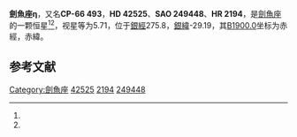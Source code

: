 {{Starbox begin
| name = 劍魚座η
}}
{{Starbox observe
| epoch = [[J2000.0|J2000.0]]
| constell = [[劍魚座|劍魚座]]<ref name=SIMBAD>{{cite web
 | url=http://simbad.u-strasbg.fr/simbad/sim-id?Ident=HR+2194
 | title =Pulsating variable Star
 | publisher=Centre de Données astronomiques de Strasbourg
 | work=SIMBAD
 | accessdate=2012-07-13}}</ref><ref name=DATA>{{cite web
 | url=http://vizier.u-strasbg.fr/viz-bin/VizieR-5?-out.add=.&-source=5050&-corr=PK=HR&-out.max=9999&HR=2194
 | title=VizieR Detailed Page
 | accessdate=2012-07-13
 | archive-date=2016-03-05
 | archive-url=https://web.archive.org/web/20160305004942/http://vizier.u-strasbg.fr/viz-bin/VizieR-5?-out.add=.&-source=5050&-corr=PK=HR&-out.max=9999&HR=2194
 | dead-url=no
 }}</ref>
| 星官 = 
| ra = {{RA|6|6|9.4}}<ref name=SIMBAD /><ref name=DATA />
| dec = {{DEC|-66|2|23}}<ref name=SIMBAD /><ref name=DATA />
| appmag_v = 5.71<ref name=SIMBAD /><ref name=DATA />
}}
{{Starbox character
| class = A0V<ref name=SIMBAD /><ref name=DATA />
| b-v = -0.03<ref name=SIMBAD /><ref name=DATA />
| u-b = -0.07<ref name=SIMBAD /><ref name=DATA />
| r-i = <ref name=SIMBAD /><ref name=DATA />
| variable = 
}}
{{Starbox astrometry
| radial_v = -0.07
| prop_mo_ra = 18
| parallax = 
| p_error = 
}}
{{Starbox catalog
| names =CP-66 493，[[SAO星表|SAO]] 249448，[[HD星表|HD]] 42525，[[HR星表|HR]] 2194}}
{{Starbox reference |Simbad=HR+2194}}
{{Starbox end}}

'''劍魚座η'''，又名'''CP-66 493'''，'''HD 42525'''、'''SAO 249448'''、'''HR 2194'''，是[[劍魚座|劍魚座]]的一颗恒星<ref name=SIMBAD /><ref name=DATA />，视星等为5.71，位于[[銀道座標系|銀經]]275.8，[[銀道座標系|銀緯]]-29.19，其[[B1900.0|B1900.0]]坐标为赤經{{RA|6|6|2.3}}，赤緯{{DEC|-66|-29.19|32}}。

== 参考文献 ==
{{reflist}}

{{star-stub}}

{{劍魚座恒星}}
[[Category:劍魚座|Category:劍魚座]]
[[Category:HD和HDE天體|42525]]
[[Category:HR天體|2194]]
[[Category:SAO天體|249448]]